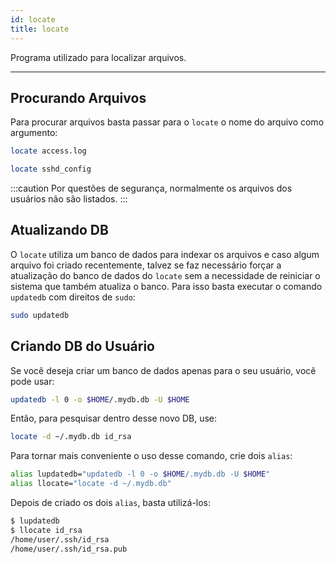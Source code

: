 ```yaml
---
id: locate
title: locate
---
```


Programa utilizado para localizar arquivos.

---

## Procurando Arquivos

Para procurar arquivos basta passar para o `locate` o nome do arquivo como
argumento:

```bash
locate access.log
```

```bash
locate sshd_config
```

:::caution
Por questões de segurança, normalmente os arquivos dos usuários não são
listados.
:::

## Atualizando DB

O `locate` utiliza um banco de dados para indexar os arquivos e caso algum
arquivo foi criado recentemente, talvez se faz necessário forçar a atualização
do banco de dados do `locate` sem a necessidade de reiniciar o sistema que
também atualiza o banco. Para isso basta executar o comando `updatedb` com
direitos de `sudo`:

```bash
sudo updatedb
```

## Criando DB do Usuário

Se você deseja criar um banco de dados apenas para o seu usuário, você pode
usar:

```bash
updatedb -l 0 -o $HOME/.mydb.db -U $HOME
```

Então, para pesquisar dentro desse novo DB, use:

```bash
locate -d ~/.mydb.db id_rsa
```

Para tornar mais conveniente o uso desse comando, crie dois `alias`:

```bash
alias lupdatedb="updatedb -l 0 -o $HOME/.mydb.db -U $HOME"
alias llocate="locate -d ~/.mydb.db"
```

Depois de criado os dois `alias`, basta utilizá-los:

```bash
$ lupdatedb
$ llocate id_rsa
/home/user/.ssh/id_rsa
/home/user/.ssh/id_rsa.pub
```
